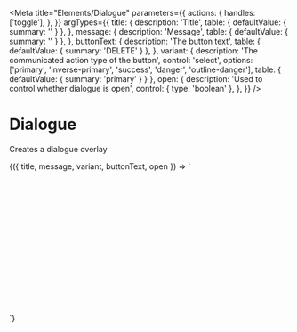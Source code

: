 
<Meta
  title="Elements/Dialogue"
  parameters={{
    actions: {
      handles: ['toggle'],
    },
  }}
  argTypes={{
    title: {
      description: 'Title',
      table: { defaultValue: { summary: '' } },
    },
    message: {
      description: 'Message',
      table: { defaultValue: { summary: '' } },
    },
    buttonText: {
      description: 'The button text',
      table: { defaultValue: { summary: 'DELETE' } },
    },
    variant: {
      description: 'The communicated action type of the button',
      control: 'select',
      options: ['primary', 'inverse-primary', 'success', 'danger', 'outline-danger'],
      table: { defaultValue: { summary: 'primary' } }
    },
    open: {
      description: 'Used to control whether dialogue is open',
      control: { type: 'boolean' },
    },
  }}
/>

# Dialogue

Creates a dialogue overlay

<Canvas>
  <Story
    name='Delete'
    args={{
      title: 'Delete example.',
      message: 'Are you sure you want to delete this?',
      buttonText: 'DELETE',
      variant: 'danger',
      open: true,
    }}
  >
    {({ title, message, variant, buttonText, open }) => `
      <div style="height: 16rem">
        <v-dialogue
          ${open ? "open" : ""}
          title='${title}'
          message='${message}'
        >
          <v-button
            class='ml-4'
            variant='${variant}'
            label='${buttonText}'
          />
        </v-dialogue>
      </div>
    `}
  </Story>
</Canvas>
